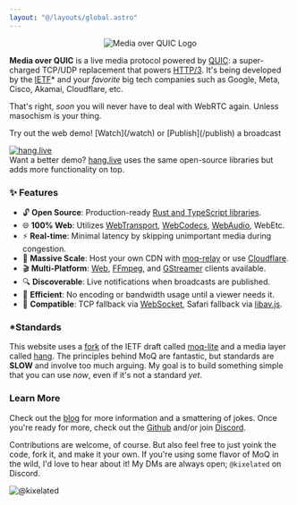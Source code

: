 ```yaml
---
layout: "@/layouts/global.astro"
---
```


<center>
	<img src="/home/logo.svg" className="h-32" alt="Media over QUIC Logo" />
</center>

**Media over QUIC** is a live media protocol powered by [QUIC](https://quicwg.org/):
a super-charged TCP/UDP replacement that powers [HTTP/3](https://en.wikipedia.org/wiki/HTTP/3).
It's being developed by the [IETF](https://www.ietf.org/)\* and your _favorite_ big tech companies such as Google, Meta, Cisco, Akamai, Cloudflare, etc.

That's right, *soon* you will never have to deal with WebRTC again.
Unless masochism is your thing.

<p class="tagline">Try out the web demo! [Watch](/watch) or [Publish](/publish) a broadcast</p>

<div class="flex items-center gap-8">
	<a href="https://hang.live" rel="noreferrer" target="_blank">
		<img src="/hang.svg" class="w-32" alt="hang.live" />
	</a>
	<div>
		Want a better demo?
		<a href="https://hang.live" rel="noreferrer" target="_blank">hang.live</a> uses the same open-source libraries but adds more functionality on top.
	</div>
</div>


### ✨ Features

- 🔓 **Open Source**: Production-ready [Rust and TypeScript libraries](/source).
- 🌐 **100% Web**: Utilizes [WebTransport](https://developer.mozilla.org/en-US/docs/Web/API/WebTransport), [WebCodecs](https://developer.mozilla.org/en-US/docs/Web/API/WebCodecs_API), [WebAudio](https://developer.mozilla.org/en-US/docs/Web/API/WebAudio_API), WebEtc.
- ⚡ **Real-time**: Minimal latency by skipping unimportant media during congestion.
- 🚀 **Massive Scale**: Host your own CDN with [moq-relay](https://github.com/kixelated/moq/tree/main/rs/moq-relay) or use [Cloudflare](/blog/first-cdn).
- 🎬 **Multi-Platform**: [Web](https://github.com/kixelated/moq/tree/main/js/hang), [FFmpeg](https://github.com/kixelated/moq/tree/main/rs/hang-cli), and [GStreamer](https://github.com/kixelated/hang-gst) clients available.
- 🔍 **Discoverable**: Live notifications when broadcasts are published.
- 💪 **Efficient**: No encoding or bandwidth usage until a viewer needs it.
- 🔧 **Compatible**: TCP fallback via [WebSocket](https://github.com/kixelated/web-transport/tree/main/web-transport-ws), Safari fallback via [libav.js](https://github.com/Yahweasel/libav.js/).

### *Standards
This website uses a [fork](/blog/transfork) of the IETF draft called [moq-lite](https://kixelated.github.io/moq-drafts/draft-lcurley-moq-lite.html) and a media layer called [hang](https://kixelated.github.io/moq-drafts/draft-lcurley-moq-hang.html).
The principles behind MoQ are fantastic, but standards are **SLOW** and involve too much arguing.
My goal is to build something simple that you can use *now*, even if it's not a standard *yet*.


### Learn More
Check out the [blog](/blog) for more information and a smattering of jokes.
Once you're ready for more, check out the [Github](https://github.com/kixelated/moq) and/or join [Discord](https://discord.gg/FCYF3p99mr).


Contributions are welcome, of course.
But also feel free to just yoink the code, fork it, and make it your own.
If you're using some flavor of MoQ in the wild, I'd love to hear about it!
My DMs are always open; `@kixelated` on Discord.

![@kixelated](/blog/avatar.png)
